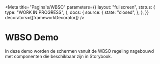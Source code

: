 
<Meta
  title="Pagina's/WBSO"
  parameters={{
    layout: "fullscreen",
    status: {
      type: "WORK IN PROGRESS",
    },
    docs: {
      source: {
        state: "closed",
      },
    },
  }}
  decorators={[frameworkDecorator]}
/>

# WBSO Demo

In deze demo worden de schermen vanuit de WBSO regeling nagebouwd met componenten die beschikbaar zijn in Storybook.

<Canvas>
  <Story name="01 Voordat u start">
    <VoordatUStart />
  </Story>
</Canvas>

<Canvas>
  <Story name="02 Vormvrije aanvraag">
    <VormvrijeAanvraag />
  </Story>
</Canvas>

<Canvas>
  <Story name="03 Aanvrager">
    <Aanvrager />
  </Story>
</Canvas>
